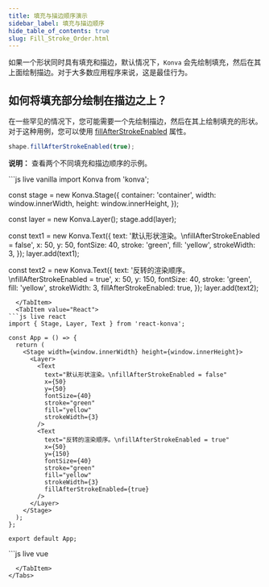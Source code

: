 ```yaml
---
title: 填充与描边顺序演示
sidebar_label: 填充与描边顺序
hide_table_of_contents: true
slug: Fill_Stroke_Order.html
---
```


如果一个形状同时具有填充和描边，默认情况下，`Konva` 会先绘制填充，然后在其上面绘制描边。对于大多数应用程序来说，这是最佳行为。

## 如何将填充部分绘制在描边之上？

在一些罕见的情况下，您可能需要一个先绘制描边，然后在其上绘制填充的形状。对于这种用例，您可以使用 [fillAfterStrokeEnabled](https://konvajs.org/api/Konva.Shape.html#fillAfterStrokeEnabled) 属性。

```js
shape.fillAfterStrokeEnabled(true);
```

**说明：** 查看两个不同填充和描边顺序的示例。


<Tabs>
  <TabItem value="Vanilla" default>
```js live vanilla
import Konva from 'konva';

const stage = new Konva.Stage({
  container: 'container',
  width: window.innerWidth,
  height: window.innerHeight,
});

const layer = new Konva.Layer();
stage.add(layer);

const text1 = new Konva.Text({
  text: '默认形状渲染。\nfillAfterStrokeEnabled = false',
  x: 50,
  y: 50,
  fontSize: 40,
  stroke: 'green',
  fill: 'yellow',
  strokeWidth: 3,
});
layer.add(text1);

const text2 = new Konva.Text({
  text: '反转的渲染顺序。\nfillAfterStrokeEnabled = true',
  x: 50,
  y: 150,
  fontSize: 40,
  stroke: 'green',
  fill: 'yellow',
  strokeWidth: 3,
  fillAfterStrokeEnabled: true,
});
layer.add(text2);
```
  </TabItem>
  <TabItem value="React">
```js live react
import { Stage, Layer, Text } from 'react-konva';

const App = () => {
  return (
    <Stage width={window.innerWidth} height={window.innerHeight}>
      <Layer>
        <Text
          text="默认形状渲染。\nfillAfterStrokeEnabled = false"
          x={50}
          y={50}
          fontSize={40}
          stroke="green"
          fill="yellow"
          strokeWidth={3}
        />
        <Text
          text="反转的渲染顺序。\nfillAfterStrokeEnabled = true"
          x={50}
          y={150}
          fontSize={40}
          stroke="green"
          fill="yellow"
          strokeWidth={3}
          fillAfterStrokeEnabled={true}
        />
      </Layer>
    </Stage>
  );
};

export default App;
```
  </TabItem>
  <TabItem value="Vue">
```js live vue
<template>
  <v-stage :config="stageSize">
    <v-layer>
      <v-text :config="textConfig1" />
      <v-text :config="textConfig2" />
    </v-layer>
  </v-stage>
</template>

<script setup>
const stageSize = {
  width: window.innerWidth,
  height: window.innerHeight
};

const textConfig1 = {
  text: '默认形状渲染。\nfillAfterStrokeEnabled = false',
  x: 50,
  y: 50,
  fontSize: 40,
  stroke: 'green',
  fill: 'yellow',
  strokeWidth: 3
};

const textConfig2 = {
  text: '反转的渲染顺序。\nfillAfterStrokeEnabled = true',
  x: 50,
  y: 150,
  fontSize: 40,
  stroke: 'green',
  fill: 'yellow',
  strokeWidth: 3,
  fillAfterStrokeEnabled: true
};
</script>
```
  </TabItem>
</Tabs>